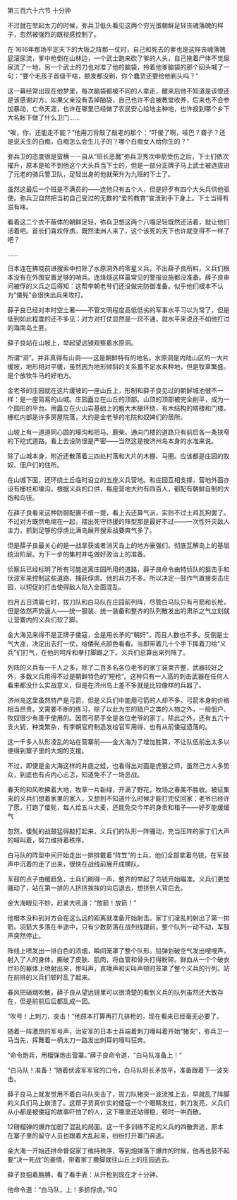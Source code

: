 

第三百六十六节 十分钟

不过就在举起太刀的时候，弥兵卫低头看见这两个穷光蛋朝鲜足轻丧魂落魄的样子，忽然被强烈的既视感控制了。

在 1616年那场平定天下的大阪之阵那一仗时，自己和死去的爹也是这样丧魂落魄屁滚尿流，爹中枪倒在山林边，一个武士跑来砍了爹的人头，自己拖着尸体不觉屎尿流了一地，另一个武士的刀也对准了他的脑袋，拎着他爹脑袋的那个回头喊了一句：“要个毛孩子首级干啥，额发都没剃，你个蠢货还要给他剃头吗？”

这一幕经常出现在他梦里，每次脑袋都被不同的人拿走，醒来后他不知道是该恨还是该感谢对方。如果父亲没有丢掉脑袋，自己也许不会被教堂收养，后来也不会参加暴动，亡命天涯，也许在哪里已经做了农民安心给地主种地，也许投到哪个乡下大名帐下做了什么卫门……

“唉，你，还能走不能？”他用刀背敲了敲老的那个：“吓傻了啊，哑巴？聋子？还是说天生的白痴，白痴怎么会生儿子的？哪个白痴女人给你生的？”

弥兵卫的态度很是蛮横－－自从“班长恶魔”弥兵卫秀次中箭受伤之后，下士们依次擢升，原本是轮不到他这个大头兵当下士的，但是一部分正牌子马上武士被选拔进了元老的骑兵警卫队，足轻出身的他就荣升为九班的下士了。

虽然这最后一个班是不满员的――连他只有五个人，但是好歹有四个大头兵供他驱使。弥兵卫自然把当初自己受过的无数的“爱的教育”宣泄到手下身上。下士当得有滋有味。

看着这二个衣不蔽体的朝鲜足轻，弥兵卫想这两个八嘎足轻既然还活着，就让他们活着吧。首长们喜欢俘虏。既然澳洲人来了，这个该死的天下也许就变得不一样了吧？

……

日本连在拂晓前进搜索中扫除了水原洞外的零星义兵。不出薛子良所料，义兵们根本没有在外围安置足够的哨兵。连烽燧这样最常见的警报设施都没准备。薛子良审问被俘的义兵之后得知：这帮李朝老爷们还没做完防御准备。似乎他们根本不认为“倭髡”会很快出兵来攻打。

薛子良已经对本时空土著――不管文明程度高低低劣的军事水平习以为常了，但是低到如此程度的还不多见：对方对打仗显然是一窍不通，就水平来说还不如他打过的海南岛土匪。

薛子良站在山坡上，举起望远镜观察着水原洞。

所谓“洞”。并非真得有山洞――这是朝鲜特有的地名。水原洞是内陆山区的一大片缓坡，地形相对平缓，虽然因为地形倾斜的关系蓄不足水来种地，但是牧草繁盛。是个放牧牛马的好地方。

金老爷的庄园就在这片缓坡的一座山丘上，形制和薛子良见过的朝鲜城池很不一样：是一座简易的山城。庄园矗立在山丘的顶部。山顶的顶部被完全削平，成为一个圆形的平台。用矗立在火山岩基础上的粗大木栅环绕，有木结构的塔楼和门楼。栅栏内部是许多房屋院落，大约是金老爷的宅院和奴婢们的居所。

山坡上有一道道同心圆的壕沟和拒马、鹿柴。通向门楼的道路只有前后各一条狭窄的下挖式道路。看上去设防很是严密――当然这是按济州岛本身的水准来说。

除了山城本身，附近还散落着三四处村落和大片的木棚、马圈。应该都是庄园的牧奴、佃户们的住所。

在山城下面，还环绕土丘临时设立的五座义兵营地。和庄园互相支撑，营地外面亦设有栅栏和壕沟。根据义兵的口供，每座营地大约有四百人，都配有朝鲜自制的大炮和鸟铳。

在薛子良看来这种防御配置不值一提，看上去还算气派，实则不过土鸡瓦狗罢了。不过对方既然龟缩在一起，摆出死守待援的阵型那是最好不过――一次性歼灭敌人主力，抓到足够的俘虏比满岛展开搜索战要爽气多了。

但是薛子良最关心的是一战拿获或者消灭岛上的地方豪强们。彻底瓦解岛上的基层统治阶层。为下一步的集村并屯做好政治上的准备。

侦察兵已经标明了所有可能逃离庄园所用的道路，薛子良命令由特侦队的狙击手和伏波军来控制这些道路，捕获俘虏。他的兵力不多。所以决定一鼓作气直接突击庄园，以短促的打击使得敌人陷入全面混乱。

四月五日清晨七时，拔刀队和白马队在庄园前列阵，尽管白马队只有弓箭和长枪，但是依然声势逼人――统一服装、统一装备和整齐的队列散发出的肃杀之气立刻就让营寨内的义兵们软了脚。

金大海见来得不是正牌子倭寇，全是用长矛的“朝奸”，而且人数也不多。反倒是士气大涨，决定出去打一仗，给倭髡点颜色看看。当即带着几十个手下挥着刀给“义兵”们打气，在他的呵斥和拳打脚踢之下。义兵们总算出来列阵了。

列阵的义兵有一千人之多，除了二百多名各位老爷的家丁装束齐整，武器较好之外，多数义兵用得不过是朝鲜特色的“短枪”。这种只有一人高的刺击武器在任何人看来都没什么实战意义，但是在济州岛上差不多就是比较像样的兵器了。

济州岛这里虽然特产是弓箭，但是义兵们中能用弓箭的人却不多。弓箭本身的价格相当昂贵。又需要不断的练习，除了以此为生的猎户之类的人物之外，一般佃户、牧奴很少有善于使用的。因而弓箭手全是各位老爷的家丁。除此之外，还有五六十支火铳，种类繁杂，有李朝官府制造发给官军用得，也有从前倭寇遗落的。

这一千多人队形凌乱的站在营寨前――金大海为了增加胜算，不让队伍前出太多以便得到寨子里的大炮的支援。

不过，即使是金大海这样的井底之蛙，也看得出对面是虎狼之师，虽然己方人多势众，到底也有点内心忐忑，知道免不了一场恶战。

春天的和风吹拂着大地，牧草一片新绿，开满了野花，牧场之春美不胜收。被征集来的义兵们想着家里的家人，又想到不知道什么时候才能打完仗回家：老爷已经许了愿，打跑了倭髡，每人给五斗大麦，还能免交今年的身贡和租子――好歹能缓缓气

忽然，倭髡的战鼓猛得敲打起来，义兵们的队形一阵骚动，充当压阵的家丁们大声的喊叫着，努力维持着秩序。

白马队的阵型中间开始走出一排排戴着“阵笠”的士兵，他们全部拿着鸟铳，在军鼓声中沉着的走了出来，很快在战线前展开成横队。

军鼓的点子由缓趋急，士兵们刷得一声，整齐的举起了鸟铳开始瞄准。义兵们更加骚动了，站在第一排的人挤挤挨挨的向后退去，想挤到人背后去。

金大海眼见不妙，赶紧大吼道：“放箭！放箭！”

他根本没料到对方会在这么远的距离就准备开始射击。家丁们凌乱的射出了第一排箭。羽箭大多落在半途中，只有少数箭落在战列线跟前。整个队列一动不动，军鼓声突然停止。

阵线上喷发出一排白色的浓烟，瞬间笼罩了整个队形。铅弹划破空气发出嗖嗖声，射入了人的身体，撕破了皮肤、肌肉，将血管和骨头打得粉碎。鲜血从一个个破衣烂衫的躯体上喷射出来，惨叫声，哀嚎声和尖叫声顿时笼罩了整个义兵的行列。站在前排的义兵们顿时乱了起来。

春风把硝烟吹散，薛子良从望远镜里可以很清楚的看到义兵的队列虽然还大致存在，但是前前后后都乱成一团。

“吹号！上刺刀，突击！”他原本打算再打几排枪的，现在看来已经毫无必要了。

随着一阵激昂的军号声，治安军的日本士兵端着刺刀嚎叫着开始“猪突”，弥兵卫一马当先，挥舞着一柄太刀一路发出刺耳的嚎叫狂奔。

“命令炮兵，用榴弹炮击营寨。”薛子良命令道，“白马队准备上！”

“白马队！准备！”随着伏波军军官的口令，白马队将长矛放平，准备跟着下一波突击。

薛子良马上就发觉用不着白马队突击了，拔刀队猪突一波流推上去，早就乱了阵脚的义兵们马上崩溃了。这帮子货真价实的倭寇一个个眼睛发红，刺刀发亮，义兵们从小都是被倭寇的故事吓怕了的人，这下哪里还站得稳，顿时一哄而散。

12磅榴弹的爆炸加剧了混乱的局面。这一千多训练不足的义兵的四散奔逃，原本在寨子里的留守人员也跟着大乱起来，纷纷打开寨门奔逃。

金大海一开始还拼命督促家丁维持秩序，等到炮弹落下爆炸的时候，他再也鼓不起要“决一死战”的豪情，带着家丁撒脚就往山丘上的庄园逃去。

薛子良抱着胳膊，看了看手表：从开枪到现在才十分钟。

他命令道：“白马队，上！多抓俘虏。”RQ

